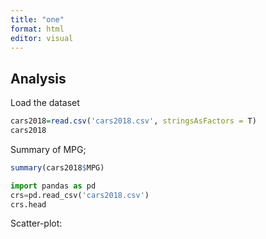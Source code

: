 ```yaml
---
title: "one"
format: html
editor: visual
---
```


## Analysis

Load the dataset

```r
cars2018=read.csv('cars2018.csv', stringsAsFactors = T)
cars2018
```

Summary of MPG;

```r
summary(cars2018$MPG)
```

```python
import pandas as pd
crs=pd.read_csv('cars2018.csv')
crs.head
```

Scatter-plot:

```r

```

